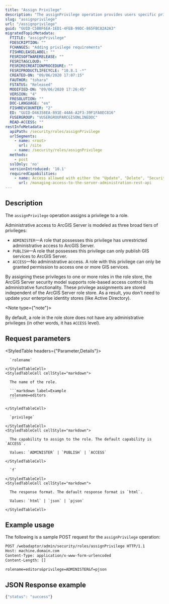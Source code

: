 ```yaml
---
title: "Assign Privilege"
description: "The assignPrivilege operation provides users specific privileges associated with their assigned role."
slug: "assignprivilege"
url: "/assignprivilege"
guid: "GUID-C5BBF6EA-1ED1-4FEB-99DC-865FBC82A2A3"
migratedTopicMetadata:
  FTITLE: "assignPrivilege"
  FDESCRIPTION: ""
  FCHANGES: "Adding privilege requirements"
  FISHRELEASELABEL: ""
  FESRISOFTWARERELEASE: ""
  FESRITAGCLOUD: ""
  FESRIRECREATIONPROCEDURE: ""
  FESRIPRODUCTLIFECYCLE: "10.8.1 -*"
  CREATED-ON: "09/06/2020 17:07:15"
  FAUTHOR: "tohara"
  FSTATUS: "Released"
  MODIFIED-ON: "09/06/2020 17:26:45"
  VERSION: "4"
  FRESOLUTION: ""
  DOC-LANGUAGE: "en"
  FISHREVCOUNTER: "2"
  ED: "GUID-D46358EA-891E-44A6-A2F3-39F1FA8EC816"
  FUSERGROUP: "VUSERGROUPARCGISONLINEDOC"
  READ-ACCESS: ""
restInfoMetadata:
  apiPath: /security/roles/assignPrivilege
  urlSegments:
    - name: <root>
      url: /site
    - name: /security/roles/assignPrivilege
  methods:
    - post
  sslOnly: 'no'
  versionIntroduced: '10.1'
  requiredCapabilities:
    - name: Access allowed with either the "Update", "Delete", "Security and Infrastructure", or "Servers" privileges
      url: /managing-access-to-the-server-administration-rest-api
---
```


## Description

The `assignPrivilege` operation assigns a privilege to a role.

Administrative access to ArcGIS Server is modeled as three broad tiers of privileges: 

- `ADMINISTER`—A role that possesses this privilege has unrestricted administrative access to ArcGIS Server. 
- `PUBLISH`—A role that possesses this privilege can only publish GIS services to ArcGIS Server. 
- `ACCESS`—No administrative access. A role with this privilege can only be granted permission to access one or more GIS services. 

By assigning these privileges to one or more roles in the role store, the ArcGIS Server security model supports role-based access control to its administrative functionality. These privilege assignments are stored independent of the ArcGIS Server role store. As a result, you don't need to update your enterprise identity stores (like Active Directory).

<Note type={"note"}>

By default, a role in the role store does not have any administrative privileges (in other words, it has `ACCESS` level).

</Note>


##  Request parameters

<StyledTable headers={"Parameter,Details"}>
  <StyledTableRow>
    <StyledTableCell cellStyle="markdown">

      `rolename` 

    </StyledTableCell>
    <StyledTableCell cellStyle="markdown">

      The name of the role.

      ```markdown label=Example
      rolename=editors
      ```

    </StyledTableCell>
  </StyledTableRow>
  <StyledTableRow>
    <StyledTableCell cellStyle="markdown">

      `privilege` 

    </StyledTableCell>
    <StyledTableCell cellStyle="markdown">

      The capability to assign to the role. The default capability is `ACCESS`. 

      Values: `ADMINISTER` | `PUBLISH` | `ACCESS`

    </StyledTableCell>
  </StyledTableRow>
  <StyledTableRow>
    <StyledTableCell cellStyle="markdown">

      `f` 

    </StyledTableCell>
    <StyledTableCell cellStyle="markdown">

      The response format. The default response format is `html`. 

      Values: `html` | `json` | `pjson`

    </StyledTableCell>
  </StyledTableRow>
</StyledTable>


## Example usage

The following is a sample POST request for the `assignPrivilege` operation:

```markdown
POST /webadaptor/admin/security/roles/assignPrivilege HTTP/1.1
Host: machine.domain.com
Content-Type: application/x-www-form-urlencoded
Content-Length: []

rolename=editors&privilege=ADMINISTER&f=pjson
```

## JSON Response example

```javascript
{"status": "success"}
```